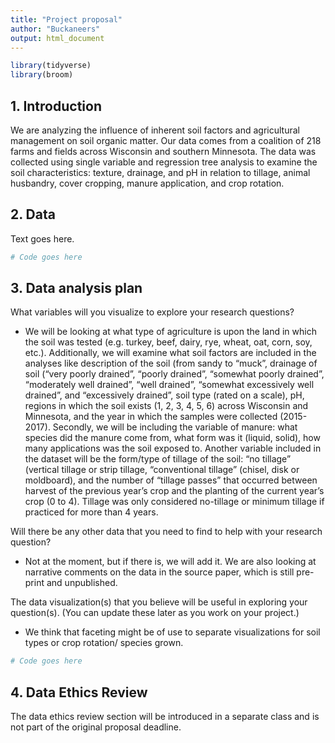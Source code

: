 ```yaml
---
title: "Project proposal"
author: "Buckaneers"
output: html_document
---
```


```r
library(tidyverse)
library(broom)
```

## 1. Introduction

  We are analyzing the influence of inherent soil factors and agricultural management on soil organic matter. Our data comes from a coalition of 218 farms and fields across Wisconsin and southern Minnesota. The data was collected using single variable and regression tree analysis to examine the soil characteristics: texture, drainage, and pH in relation to tillage, animal husbandry, cover cropping, manure application, and crop rotation. 

## 2. Data

Text goes here.

```r
# Code goes here
```

## 3. Data analysis plan

What variables will you visualize to explore your research questions?

- We will be looking at what type of agriculture is upon the land in which the soil was tested (e.g. turkey, beef, dairy, rye, wheat, oat, corn, soy, etc.). Additionally, we will examine what soil factors are included in the analyses like description of the soil (from sandy to “muck”, drainage of soil (“very poorly drained”, “poorly drained”, “somewhat poorly drained”, “moderately well drained”, “well drained”, “somewhat excessively well drained”, and “excessively drained”, soil type (rated on a scale), pH, regions in which the soil exists (1, 2, 3, 4, 5, 6) across Wisconsin and Minnesota, and the year in which the samples were collected (2015-2017). Secondly, we will be including the variable of manure: what species did the manure come from, what form was it (liquid, solid), how many applications was the soil exposed to. Another variable included in the dataset will be the form/type of tillage of the soil: “no tillage” (vertical tillage or strip tillage, “conventional tillage” (chisel, disk or moldboard), and the number of “tillage passes” that occurred between harvest of the previous year’s crop and the planting of the current year’s crop (0 to 4). Tillage was only considered no-tillage or minimum tillage if practiced for more than 4 years. 

Will there be any other data that you need to find to help with your research question?

- Not at the moment, but if there is, we will add it. We are also looking at narrative comments on the data in the source paper, which is still pre-print and unpublished. 

The data visualization(s) that you believe will be useful in exploring your question(s). (You can update these later as you work on your project.)

- We think that faceting might be of use to separate visualizations for soil types or crop rotation/ species grown. 



```r
# Code goes here
```


## 4. Data Ethics Review

The data ethics review section will be introduced in a separate class and is not part of the original proposal deadline.

